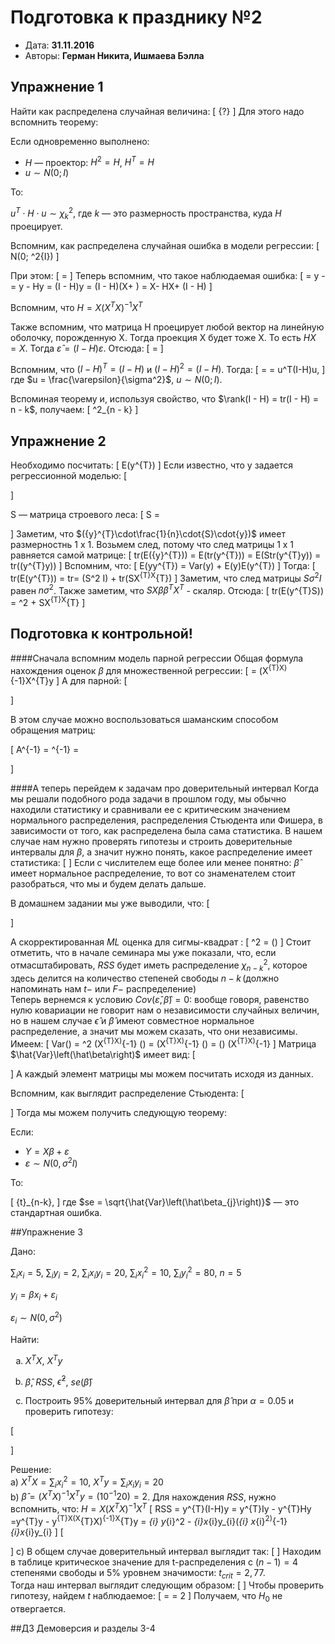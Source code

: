 # Подготовка к празднику №2 {#holyday2_preparation}

* Дата: **31.11.2016** 
* Авторы: **Герман Никита, Ишмаева Бэлла**

## Упражнение 1

Найти как распределена случайная величина: 
\[ \frac{RSS}{\sigma^2} \sim {?} \]
Для этого надо вспомнить теорему:

Если одновременно выполнено:

* $H$ — проектор: $H^2 = H$, $H^T = H$
* $u\sim N(0; I)$

То:

$u^{T}\cdot H \cdot u \sim \chi^2_{k}$, где $k$ — это размерность пространства, куда $H$ проецирует.

Вспомним, как распределена случайная ошибка в модели регрессии:
\[ \varepsilon \sim N(0; \sigma^2{I}) \]

При этом: 
\[ 
\frac{RSS}{\sigma^2} = \frac{\hat{\varepsilon}^{T}\cdot\hat{\varepsilon}}{\sigma^2} 
\]
Теперь вспомним, что такое наблюдаемая ошибка:
\[
\hat{\varepsilon} = y - \hat{y} = y - Hy = (I - H)y = (I - H)(X\beta + \varepsilon) = X\beta - HX\beta + (I - H)\varepsilon
\]

Вспомним, что $H=X(X^{T}X)^{-1}X^{T}$

Также вспомним, что матрица H проецирует любой вектор на линейную оболочку, порожденную X. Тогда проекция X будет тоже X. То есть $HX=X$. Тогда $\hat{\varepsilon} = (I - H)\varepsilon$. Отсюда:
\[
\frac{{RSS}}{\sigma^2} = \frac{
\varepsilon^{T}(I - H)^{T}\cdot(I - H)\varepsilon
}{\sigma^2}
\]

Вспомним, что $(I - H)^{T} = (I - H)$ и $(I - H)^2 = (I - H)$. Тогда:
\[
\frac{{RSS}}{\sigma^2} = \frac{
\varepsilon^{T}(I - H)\varepsilon}{\sigma^2} = u^T(I-H)u,
\]
где $u = \frac{\varepsilon}{\sigma^2}$, $u \sim N(0;I)$.

Вспоминая теорему и, используя свойство, что $\rank(I - H) = tr(I - H) = n - k$, получаем:
\[
\frac{RSS}{\sigma^2} \sim \chi^2_{n - k}
\]

## Упражнение 2
Необходимо посчитать:
\[
E\left(y^{T}\cdot\frac{1}{n}\cdot{S}\cdot{y}\right)
\]
Если известно, что y задается регрессионной моделью:
\[
\begin{aligned}
y &= {X}\beta + \varepsilon \\
\varepsilon & \sim N(0;\sigma^2 I)
\end{aligned}
\]



S — матрица строевого леса:
\[
S = \begin{pmatrix}
1 & \cdots & 1\\
\vdots & 	\ddots & 	\vdots\\
1 & \cdots & 1
\end{pmatrix}
\]
Заметим, что $({y}^{T}\cdot\frac{1}{n}\cdot{S}\cdot{y})$ имеет размерностнь 1 x 1. Возьмем след, потому что след матрицы 1 x 1 равняется самой матрице:
\[
tr\left(E({y}^{T}\cdot\frac{1}{n}\cdot{S}\cdot{y})\right) = E\left(tr(y^{T}\cdot\frac{1}{n}\cdot{S}\cdot{y})\right) = E\left(\frac{1}{n}S\cdot tr(y^{T}y)\right) = tr\left(\frac{1}{n}{S}\cdot{E}(y^{T}y)\right)
\]
Вспомним, что:
\[
E(yy^{T}) = Var(y) + E(y)E(y^{T})
\]
Тогда:
\[
tr\left(E(y^{T}\cdot\frac{1}{n}\cdot{S}\cdot{y})\right) = \frac{1}{n}tr\left[ S(\sigma^2 I + X\beta\beta^{T}X^{T})\right] = \frac{1}{n}{tr}(S\sigma^2 I) + \frac{1}{n} tr(SX\beta\beta^{T}X^{T})
\]
Заметим, что след матрицы  $S\sigma^2 I$ равен $n\sigma^2$. Также заметим, что $SX\beta\beta^{T}X^{T}$ - скаляр. Отсюда:
\[
tr\left(E(y^{T}\cdot\frac{1}{n}\cdot S\cdot{y})\right) = \sigma^2 + \frac{1}{n}SX\beta\beta^{T}X^{T}
\]

## Подготовка к контрольной!
####Сначала вспомним модель парной регрессии
Общая формула нахождения оценок $\beta$ для множественной регрессии:
\[
\hat{\beta} = (X^{T}X)^{-1}X^{T}y
\]
А для парной:
\[
\begin{aligned}
{y}_{i} &= \beta_1 + \beta_2 x_{i} +
\varepsilon_{i}, \, \text{где} \\
X &= 
\begin{pmatrix}
1 & x_1\\
\vdots & \vdots\\
1 & x_n
\end{pmatrix}\\
X^{T}X &= \begin{pmatrix}
n & \sum_{i}x_{i}\\
\sum_{i}x_{i} & \sum_{i}x_{i^2}
\end{pmatrix}\\
X^{T}y &= \begin{pmatrix}
\sum_{i} y_{i}\\
\sum_{i} x_{i}y_{i}\\
\end{pmatrix}
\end{aligned}
\]

В этом случае можно воспользоваться шаманским способом обращения матриц:

\[
A^{-1} =
\begin{pmatrix}
a & b\\
c & d
\end{pmatrix}^{-1} =\frac{1}{detA}
\begin{pmatrix}
d & -b\\
-c & a
\end{pmatrix} 
\]

####А теперь перейдем к задачам про доверительный интервал
Когда мы решали подобного рода задачи в прошлом году, мы обычно находили статистику и сравнивали ее с критическим значением нормального распределения, распределения Стьюдента или Фишера, в зависимости от того, как распределена была сама статистика. В нашем случае нам нужно проверять гипотезы и строить доверительные интервалы для $\beta$, а значит нужно понять, какое распределение имеет статистика: 
\[
\frac{\hat\beta - \beta}{{se}\left(\hat\beta\right)}
\]
Если с числителем еще более или менее понятно: $\hat\beta$ имеет нормальное распределение, то вот со знаменателем стоит разобраться, что мы и будем делать дальше.

В домашнем задании мы уже выводили, что:
\[
\begin{cases}
Cov\left(\hat\varepsilon,\hat\beta\right) = 0\\
Cov\left(\hat\beta\right) = \sigma^2 \left(X^{T}X\right)^{-1}
\end{cases}
\]

А скорректированная $ML$ оценка для сигмы-квадрат :
\[
\hat\sigma^2 = \left(\frac{RSS}{n-k}\right)
\]
Стоит отметить, что в начале семинара мы уже показали, что, если отмасштабировать, $RSS$ будет иметь распределение $\chi^2_{n - k}$, которое здесь делится на количество степеней свободы $n - k\,$(должно напоминать нам $t-$ или $F-$ распределение)\
Теперь вернемся к условию $Cov(\hat\varepsilon,\hat\beta) = 0$: вообще говоря, равенство нулю ковариации не говорит нам о независимости случайных величин, но в нашем случае $\hat\epsilon$ и $\hat\beta$ имеют совместное нормальное распределение, а значит мы можем сказать, что они независимы.\
Имеем:
\[
Var\left(\hat\beta\right) = \sigma^2 \left(X^{T}X\right)^{-1}
\hat{Var}\left(\hat\beta\right) = \hat{\sigma^2} \left(X^{T}X\right)^{-1}
\hat{Var}\left(\hat\beta\right) = \left(\frac{RSS}{n-k}\right) \left(X^{T}X\right)^{-1}
\]
Матрица $\hat{Var}\left(\hat\beta\right)$ имеет вид: 
\[
\begin{aligned}
\begin{pmatrix}
\hat{Var}\left(\hat\beta_1\right) & \cdots & \hat{Cov}\left(\hat\beta_n,\hat\beta_1\right)\\
\vdots & 	\ddots & 	\vdots\\
\hat{Cov}\left(\hat\beta_1,\hat\beta_n\right) & \cdots & \hat{Var}\left(\hat\beta_{n}\right)
\end{pmatrix}\\
\end{aligned}
\]
А каждый элемент матрицы мы можем посчитать исходя из данных.

Вспомним, как выглядит распределение Стьюдента:
\[
\begin{aligned}
\frac{N\left({0,1}\right)}{\sqrt{\frac{\chi^2_{r}}{r}}} \sim t_{r}
\end{aligned}
\]
Тогда мы можем получить следующую теорему:

Если:

* $Y = X\beta +\varepsilon$
* $\varepsilon \sim N\left(0, \sigma^2 I\right)$

То:

\[
\frac{\hat\beta_{j} - \beta_{j}}{se\left(\hat\beta_{j}\right)} \sim {t}_{n-k},
\]
где $se  = \sqrt{\hat{Var}\left(\hat\beta_{j}\right)}$ — это стандартная ошибка.

##Упражнение 3

Дано: 

$\sum_{i} x_{i} = 5$, $\sum_{i} y_{i} = 2$,  $\sum_{i} x_{i}y_{i} = 20$, $\sum_{i}x_{i}^2 = 10$, $\sum_{i} y_{i}^2 = 80$, $n=5$

$y_{i}=\beta{x}_{i}+\varepsilon_{i}$

$\varepsilon_{i} \sim N\left(0, \sigma^2\right)$

Найти:

a) $X^{T}X$, $X^{T}y$

b) $\hat\beta$, $RSS$, $\hat\epsilon^2$,  $se\left(\hat\beta\right)$

c) Построить 95% доверительный интервал для $\hat\beta$ при $\alpha=0.05$ и проверить гипотезу:

\[
\begin{aligned}
H_{0}:\, \beta &= 0\\
H_{a}:\, \beta &\neq 0
\end{aligned}
\]

Решение:\
a) $X^{T}X = \sum_{i}x_{i}^2 = 10$, $X^{T}y = \sum_{i}x_{i}y_{i} = 20$\
b) $\hat\beta = (X^{T}X)^{-1}{X}^{{T}}{y} = \left(10^{-1}20\right) = 2$. Для нахождения $RSS$, нужно вспомнить, что: $H={X}({X}^{{T}}{X})^{-1}{X}^{{T}}$
\[
RSS = y^{T}\left(I-H\right)y = y^{T}Iy - y^{T}Hy
=y^{T}y - y^{T}X\left(X^{T}X\right)^{-1}X^{T}y = \sum_{i} y_{i}^2 - \sum_{i}x_{i}y_{i}\left(\sum_{i} x_{i}^2\right)^{-1}\sum_{i}x_{i}y_{i}
\]
\[
\begin{aligned}
  RSS &= 80 - 20\frac{1}{10}20 = 40\\  
  \hat\sigma^2 &= \frac{RSS}{n-k} = \frac{40}{4} = 10\\
  \hat{Var}\left(\hat\beta\right) &= \hat\sigma^2\left(X^{T}X\right)^{-1} =    10\frac{1}{10} = 1\\
  se\left(\hat\beta\right) &= \sqrt{\hat{Var}\left(\hat\beta\right)} = 1
\end{aligned}
\]
c) В общем случае доверительный интервал выглядит так:
\[
\beta\in\left[\hat\beta - t_{crit}\cdot{se}\left(\hat\beta\right);\hat\beta + t_{crit}\cdot{se}\left(\hat\beta\right)\right]
\]
Находим в таблице критическое значение для t-распределения с $\left({n-1}\right) = 4$ степенями свободы и 5% уровнем значимости: ${t}_{crit} = 2,77$.\
Тогда наш интервал выглядит следующим образом:
\[
\beta\in[2 - 2,77;2 + 2,77]
\]
Чтобы проверить гипотезу, найдем ${t}$ наблюдаемое:
\[
\frac{\hat\beta - \beta}{se\left(\hat\beta\right)} = \frac{2-0}{1} = 2
\]
Получаем, что ${H}_{{0}}$ не отвергается.

##ДЗ
Демоверсия и разделы 3-4